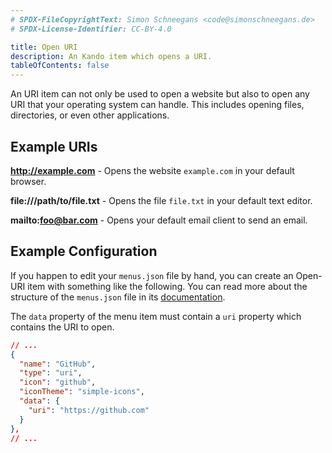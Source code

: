 ```yaml
---
# SPDX-FileCopyrightText: Simon Schneegans <code@simonschneegans.de>
# SPDX-License-Identifier: CC-BY-4.0

title: Open URI
description: An Kando item which opens a URI.
tableOfContents: false
---
```


An URI item can not only be used to open a website but also to open any URI that your operating system can handle.
This includes opening files, directories, or even other applications.

## Example URIs

**http://example.com** - Opens the website `example.com` in your default browser.

**file:///path/to/file.txt** - Opens the file `file.txt` in your default text editor.

**mailto:foo@bar.com** - Opens your default email client to send an email.

## Example Configuration

If you happen to edit your `menus.json` file by hand, you can create an Open-URI item with something like the following.
You can read more about the structure of the `menus.json` file in its [documentation](/config-files).

The `data` property of the menu item must contain a `uri` property which contains the URI to open.

```json title="menus.json"
// ...
{
  "name": "GitHub",
  "type": "uri",
  "icon": "github",
  "iconTheme": "simple-icons",
  "data": {
    "uri": "https://github.com"
  }
},
// ...
```
